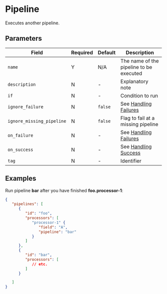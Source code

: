# Pipeline

<Synopsis>
Executes another pipeline.
</Synopsis>

## Parameters

|Field|Required|Default|Description|
|---|---|---|---|
|`name`|Y|N/A|The name of the pipeline to be executed|
|`description`|N|-|Explanatory note|
|`if`|N|-|Condition to run|
|`ignore_failure`|N|`false`|See [Handling Failures](../handling-failures.mdx)|
|`ignore_missing_pipeline`|N|`false`|Flag to fail at a missing pipeline|
|`on_failure`|N|-|See [Handling Failures](../handling-failures.mdx)|
|`on_success`|N|-|See [Handling Success](../handling-success.mdx)|
|`tag`|N|-|Identifier|

## Examples

Run pipeline **bar** after you have finished **foo.processor-1**:

```json
{
   "pipelines": [
      {
         "id": "foo",
         "processors": [
            "processor-1" {
               "field": "A",
               "pipeline": "bar"
            }
         ]
      },
      {
         "id": "bar",
         "processors": [
            // etc.
         ]
      }

   ]
}
```
